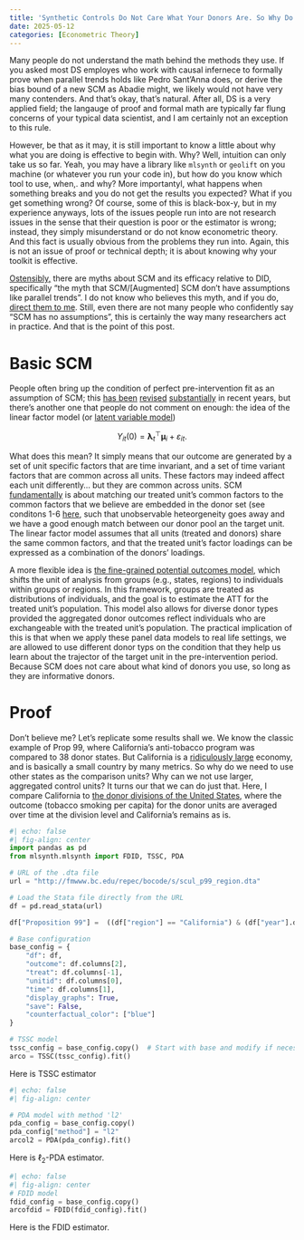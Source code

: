 ```yaml
---
title: 'Synthetic Controls Do Not Care What Your Donors Are. So Why Do You?'
date: 2025-05-12
categories: [Econometric Theory]
---
```


Many people do not understand the math behind the methods they use. If you asked most DS employes who work with causal infernece to formally prove when parallel trends holds like Pedro Sant'Anna does, or derive the bias bound of a new SCM as Abadie might, we likely would not have very many contenders. And that's okay, that's natural. After all, DS is a very applied field; the langauge of proof and formal math are typically far flung concerns of your typical data scientist, and I am certainly not an exception to this rule.

However, be that as it may, it is still important to know a little about why what you are doing is effective to begin with. Why? Well, intuition can only take us so far. Yeah, you may have a library like ```mlsynth``` or ```geolift``` on you machine (or whatever you run your code in), but how do you know which tool to use, when,. and why? More importantyl, what happens when something breaks and you do not get the results you expected? What if you get something wrong? Of course, some of this is black-box-y, but in my experience anyways, lots of the issues people run into are not research issues in the sense that their question is poor or the estimator is wrong; instead, they simply misunderstand or do not know econometric theory. And this fact is usually obvious from the problems they run into. Again, this is not an issue of proof or technical depth; it is about knowing why your toolkit is effective.

[Ostensibly,](https://www.linkedin.com/posts/venkat-raman-analytics_why-advanced-difference-in-differences-did-activity-7318168653907025922-sQp_?utm_source=share&utm_medium=member_desktop&rcm=ACoAAB2Q8asBlsCYlwKJgJ488VWbcV1CX14FdOw) there are myths about SCM and its efficacy relative to DID, specifically "the myth that SCM/[Augmented] SCM don't have assumptions like parallel trends". I do not know who believes this myth, and if you do, [direct them to me](https://jgreathouse9.github.io/docs/consulting.html). Still, even there are not many people who confidently say "SCM has no assumptions", this is certainly the way many researchers act in practice. And that is the point of this post.

# Basic SCM

People often bring up the condition of perfect pre-intervention fit as an assumption of SCM; this [has been](https://arxiv.org/pdf/2211.12095) [revised](https://doi.org/10.3982/QE1596) [substantially](https://arxiv.org/pdf/2108.13935) in recent years, but there's another one that people do not comment on enough: the idea of the linear factor model (or [latent variable model](https://www.jmlr.org/papers/volume19/17-777/17-777.pdf))

$$
Y_{it}(0) = \boldsymbol{\lambda}_t^\top \boldsymbol{\mu}_i + \varepsilon_{it}.
$$

What does this mean? It simply means that our outcome are generated by a set of unit specific factors that are time invariant, and a set of time variant factors that are common across all units. These factors may indeed affect each unit differently... but they are common across units. SCM [fundamentally](https://osf.io/preprints/socarxiv/fc9xt_v1) is about matching our treated unit's common factors to the common factors that we believe are embedded in the donor set (see conditons 1-6 [here](https://arxiv.org/pdf/2211.12095), such that unobservable heteorgeneity goes away and we have a good enough match between our donor pool an the target unit. The linear factor model assumes that all units (treated and donors) share the same common factors, and that the treated unit’s factor loadings can be expressed as a combination of the donors’ loadings.

A more flexible idea is [the fine-grained potential outcomes model](https://proceedings.mlr.press/v151/shi22b/shi22b.pdf), which shifts the unit of analysis from groups (e.g., states, regions) to individuals within groups or regions. In this framework, groups are treated as distributions of individuals, and the goal is to estimate the ATT for the treated unit’s population. This model also allows for diverse donor types provided the aggregated donor outcomes reflect individuals who are exchangeable with the treated unit’s population. The practical implication of this is that when we apply these panel data models to real life settings, we are allowed to use different donor typs on the condition that they help us learn about the trajector of the target unit in the pre-intervention period. Because SCM does not care about what kind of donors you use, so long as they are informative donors.

# Proof

Don't believe me? Let's replicate some results shall we. We know the classic example of Prop 99, where California's anti-tobacco program was compared to 38 donor states. But California is a [ridiculously large](https://www.gov.ca.gov/2025/04/23/california-is-now-the-4th-largest-economy-in-the-world/) economy, and is basically a small country by many metrics. So why do we need to use other states as the comparison units? Why can we not use larger, aggregated control units? It turns our that we can do just that. Here, I compare California to [the donor divisions of the United States](https://www2.census.gov/geo/pdfs/maps-data/maps/reference/us_regdiv.pdf), where the outcome (tobacco smoking per capita) for the donor units are averaged over time at the division level and California's remains as is.

```python
#| echo: false
#| fig-align: center
import pandas as pd
from mlsynth.mlsynth import FDID, TSSC, PDA

# URL of the .dta file
url = "http://fmwww.bc.edu/repec/bocode/s/scul_p99_region.dta"

# Load the Stata file directly from the URL
df = pd.read_stata(url)

df["Proposition 99"] =  ((df["region"] == "California") & (df["year"].dt.year >= 1989)).astype(int)

# Base configuration
base_config = {
    "df": df,
    "outcome": df.columns[2],
    "treat": df.columns[-1],
    "unitid": df.columns[0],
    "time": df.columns[1],
    "display_graphs": True,
    "save": False,
    "counterfactual_color": ["blue"]
}

# TSSC model
tssc_config = base_config.copy()  # Start with base and modify if necessary
arco = TSSC(tssc_config).fit()
```

Here is TSSC estimator

```python
#| echo: false
#| fig-align: center

# PDA model with method 'l2'
pda_config = base_config.copy()
pda_config["method"] = "l2"
arcol2 = PDA(pda_config).fit()
```
Here is $\ell_2$-PDA estimator.

```python
#| echo: false
#| fig-align: center
# FDID model
fdid_config = base_config.copy()
arcofdid = FDID(fdid_config).fit()
```

Here is the FDID estimator.

